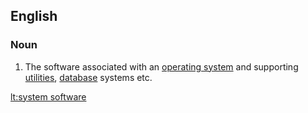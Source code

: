 ==English==

===Noun===
{{wikipedia}}
{{en-noun|sg=[[system]] [[software]]|-}}

#{{computing}} The software associated with an [[operating system]] and supporting [[utility|utilities]], [[database]] systems etc.

[[lt:system software]]